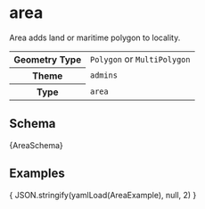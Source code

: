 
# area

Area adds land or maritime polygon to locality.

<table>
  <tr>
    <th>Geometry Type</th>
    <td><code>Polygon</code> or <code>MultiPolygon</code></td>
  </tr>
  <tr>
    <th>Theme</th>
    <td><code>admins</code></td>
  </tr>
  <tr>
    <th>Type</th>
    <td><code>area</code></td>
  </tr>
</table>

## Schema

<Tabs>
  <TabItem value="browsable" label="Browsable" default>
    <JSONSchemaViewer schema={ yamlLoad(AreaSchema) } resolverOptions={ generateResolverOptions({remote: true, yamlBasePath: '/admins'})}/>
  </TabItem>
  <TabItem value="yaml" label="YAML" default>
    <CodeBlock language="jsx">{AreaSchema}</CodeBlock>
  </TabItem>
</Tabs>

## Examples

<Tabs>
  <TabItem value="area" label="Area" default>
    <CodeBlock language="json">{ JSON.stringify(yamlLoad(AreaExample), null, 2) }</CodeBlock>
  </TabItem>
</Tabs>
